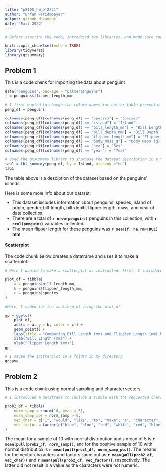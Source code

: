 ```yaml
---
title: "p8105_hw_ef2721"
author: "Erfan Faridmoayer"
output: github_document
date: "Fall 2022"
---
```



```r
# Before starting the code, introduced two libraries, and made sure code chunks are visible in the github output.

knitr::opts_chunk$set(echo = TRUE)
library(tidyverse)
library(gtsummary)
```


## Problem 1

This is a code chunk for importing the data about penguins.

```r
data("penguins", package = "palmerpenguins")
f = penguins$flipper_length_mm
```


```r
# I first wanted to change the column names for better table presentation
peng_df = penguins

colnames(peng_df)[colnames(peng_df) == "species"] = "Species"
colnames(peng_df)[colnames(peng_df) == "island"] = "Island"
colnames(peng_df)[colnames(peng_df) == "bill_length_mm"] = "Bill Length (mm)"
colnames(peng_df)[colnames(peng_df) == "bill_depth_mm"] = "Bill Depth (mm)"
colnames(peng_df)[colnames(peng_df) == "flipper_length_mm"] = "Flipper Length (mm)"
colnames(peng_df)[colnames(peng_df) == "body_mass_g"] = "Body Mass (g)"
colnames(peng_df)[colnames(peng_df) == "sex"] = "Sex"
colnames(peng_df)[colnames(peng_df) == "year"] = "Year"

# Used the gtsummary library to showcase the dataset description in a table, with statistical variables. In doing so, removed the NA variables using the 'missing' function.
tab1 = tbl_summary(peng_df, by = Island, missing ="no")
tab1
```

The table above is a desciption of the dataset based on the penguins' islands.

Here is some more info about our dataset:

* This dataset includes information about penguins' species, island of origin, gender, bill-length, bill-depth, flipper length, mass, and year of data collection.
* There are a total of **`r nrow(penguins)`** penguins in this collection, with **`r ncol(penguins)`**  variables collected. 
* The mean flipper length for these penguins was **`r mean(f, na.rm=TRUE)` mm**.


#### Scatterplot

The code chunk below creates a dataframe and uses it to make a scatterplot:
```r
# Here I wanted to make a scatterplot as instructed. First, I introduced a dataframe on which variables to include

plot_df = tibble(
    a = penguins$bill_length_mm,
    b = penguins$flipper_length_mm,
    c = penguins$species
)

#Here, I coded for the scatterplot using the plot_df

gp = ggplot(
    plot_df,
    aes(x = a, y = b, color = c)) +
    geom_point() +
    labs(title = "Comparing Bill Length (mm) and Flippler Length (mm) based on Species", color = "Species") +
    xlab("Bill Length (mm)") +
    ylab("Flipper Length (mm)")
gp

# I saved the scatterplot in a folder in my directory
ggsave

```




## Problem 2

This is a code chunk using normal sampling and character vectors.
```r

# I introduced a dataframe to include a tibble with the requested characters.

prob2_df = tibble(
    norm_samp = rnorm(10, mean = 5),
    norm_samp_pos = norm_samp > 0,
    vec_char = c("I", "would", "like", "to", "make", "a", "character", "vector", "plot", "here"),
    vec_factor = factor(c("blue", "blue", "red", "white", "red", "blue", "white", "red", "blue", "white"))
)

```

The mean for a sample of 10 with normal distribution and a mean of 5 is **`r mean(pull(prob2_df, norm_samp))`**, and for the positive sample of 10 with normal distribution is **`r mean(pull(prob2_df, norm_samp_pos))`**. The means for the vector characters and factors came out as  **`r mean(pull(prob2_df, vec_char))`** and **`r mean(pull(prob2_df, vec_factor))`**, respectively. The latter did not result in a value as the characters were not numeric.
